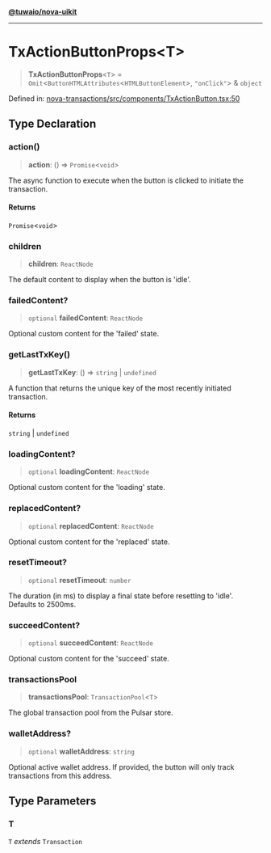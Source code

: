 [**@tuwaio/nova-uikit**](../../../README.md)

***

# TxActionButtonProps\<T\>

> **TxActionButtonProps**\<`T`\> = `Omit`\<`ButtonHTMLAttributes`\<`HTMLButtonElement`\>, `"onClick"`\> & `object`

Defined in: [nova-transactions/src/components/TxActionButton.tsx:50](https://github.com/TuwaIO/nova-uikit/blob/ff888bf4a4d6917dfef5a182a703ed36e6cd75a9/packages/nova-transactions/src/components/TxActionButton.tsx#L50)

## Type Declaration

### action()

> **action**: () => `Promise`\<`void`\>

The async function to execute when the button is clicked to initiate the transaction.

#### Returns

`Promise`\<`void`\>

### children

> **children**: `ReactNode`

The default content to display when the button is 'idle'.

### failedContent?

> `optional` **failedContent**: `ReactNode`

Optional custom content for the 'failed' state.

### getLastTxKey()

> **getLastTxKey**: () => `string` \| `undefined`

A function that returns the unique key of the most recently initiated transaction.

#### Returns

`string` \| `undefined`

### loadingContent?

> `optional` **loadingContent**: `ReactNode`

Optional custom content for the 'loading' state.

### replacedContent?

> `optional` **replacedContent**: `ReactNode`

Optional custom content for the 'replaced' state.

### resetTimeout?

> `optional` **resetTimeout**: `number`

The duration (in ms) to display a final state before resetting to 'idle'. Defaults to 2500ms.

### succeedContent?

> `optional` **succeedContent**: `ReactNode`

Optional custom content for the 'succeed' state.

### transactionsPool

> **transactionsPool**: `TransactionPool`\<`T`\>

The global transaction pool from the Pulsar store.

### walletAddress?

> `optional` **walletAddress**: `string`

Optional active wallet address. If provided, the button will only track transactions from this address.

## Type Parameters

### T

`T` *extends* `Transaction`
